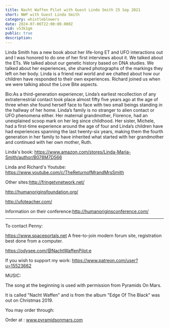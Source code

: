 ```yaml
---
title: Nacht Waffen Pilot with Guest Linda Smith 25 Sep 2021
short: NWP with Guest Linda Smith
category: whistleblowers
date: 2024-07-06T22:00:00.000Z
vid: v53k1gm
public: true
description:
---
```

Linda Smith has a new book about her life-long ET and UFO interactions out and I was honored to do one of her first interviews about it. We talked about the ETs. We talked about our genetic history based on DNA studies. We talked about her experiences, she shared photographs of the markings they left on her body. Linda is a friend real world and we chatted about how our children have responded to their own experiences. Richard joined us when we were talking about the Love Bite aspects.

Bio:As a third-generation experiencer, Linda’s earliest recollection of any extraterrestrial contact took place almost fifty five years ago at the age of three when she found herself face to face with two small beings standing in the hallway of her home. Linda’s family is no stranger to alien contact or UFO phenomena either. Her maternal grandmother, Florence, had an unexplained scoop mark on her leg since childhood. Her sister, Michele, had a first-time experience around the age of four and Linda’s children have had experiences spanning the last twenty-six years, making them the fourth generation in her family to have inherited what started with her grandmother and continued with her own mother, Ruth.

Linda's book: https://www.amazon.com/stores/Linda-Maria-Smith/author/B078M7D566

Linda and Richard's Youtube: https://www.youtube.com/c/TheReturnofMrandMrsSmith

Other sites:http://fringetvnetwork.net/

http://humanoriginsfoundation.org/

http://ufoteacher.com/

Information on their conference:http://humanoriginsconference.com/
***
To contact Penny:

https://www.spaceportals.net​​​​ A free-to-join modern forum site, registration best done from a computer.

https://odysee.com/@NachtWaffenPilot:e

If you wish to support my work: https://www.patreon.com/user?u=15523662

MUSIC:

The song at the beginning is used with permission from Pyramids On Mars.

It is called "Nacht Waffen" and is from the album "Edge Of The Black" was out on Christmas 2019.

You may order through:

Order at : www.pyramidsonmars.com
